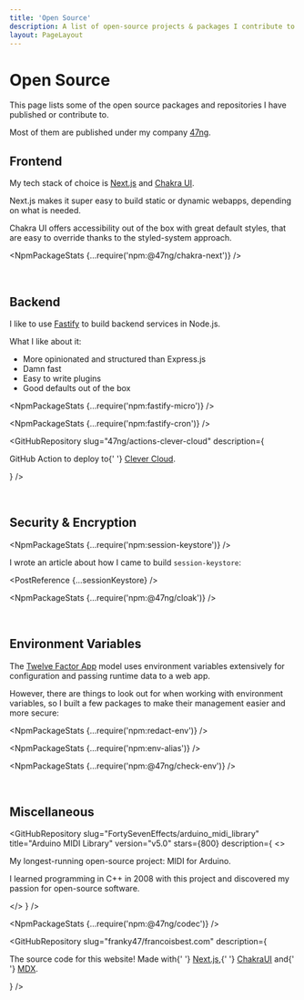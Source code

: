 ```yaml
---
title: 'Open Source'
description: A list of open-source projects & packages I contribute to.
layout: PageLayout
---
```



# Open Source

This page lists some of the open source packages and repositories I have published or contribute to.

Most of them are published under my company [47ng](https://github.com/47ng).

## Frontend

My tech stack of choice is [Next.js](https://nextjs.org) and [Chakra UI](https://chakra-ui.com).

Next.js makes it super easy to build static or dynamic webapps, depending on
what is needed.

Chakra UI offers accessibility out of the box with great default styles, that are
easy to override thanks to the styled-system approach.

<GitHubRepository
  slug="47ng/chakra-next"
  description="Opinionated design system for React, based on Chakra UI + Next.js, written in TypeScript"
  npm="@47ng/chakra-next"
  version="v2.4.2"
/>

<NpmPackageStats {...require('npm:@47ng/chakra-next')} />

<br />

## Backend

I like to use [Fastify](https://fastify.io) to build backend services in Node.js.

What I like about it:

- More opinionated and structured than Express.js
- Damn fast
- Easy to write plugins
- Good defaults out of the box

<GitHubRepository
  slug="47ng/fastify-micro"
  description="Opinionated Node.js microservices framework built on fastify ⚡️"
  npm="fastify-micro"
/>

<NpmPackageStats {...require('npm:fastify-micro')} />

<GitHubRepository
  slug="47ng/fastify-cron"
  description="Run cron jobs alongside your Fastify server 👷"
  npm="fastify-cron"
/>

<NpmPackageStats {...require('npm:fastify-cron')} />

<GitHubRepository
  slug="47ng/actions-clever-cloud"
  description={
    <p mb={0}>
      GitHub Action to deploy to{' '}
      <a href="https://www.clever-cloud.com"> Clever Cloud</a>.
    </p>
  }
/>

<br />

## Security & Encryption

<GitHubRepository
  slug="47ng/session-keystore"
  description="Secure cryptographic key storage in the browser and Node.js"
  npm="session-keystore"
/>

<NpmPackageStats {...require('npm:session-keystore')} />

I wrote an article about how I came to build `session-keystore`:


<PostReference {...sessionKeystore} />

<GitHubRepository
  slug="47ng/cloak"
  description="Serialized AES-GCM 256 encryption, decryption and key management in the browser & Node.js"
  npm="@47ng/cloak"
/>

<NpmPackageStats {...require('npm:@47ng/cloak')} />

<br />

## Environment Variables

The [Twelve Factor App](https://12factor.net/config) model uses environment
variables extensively for configuration and passing runtime data to a web app.

However, there are things to look out for when working with environment
variables, so I built a few packages to make their management easier and more
secure:

<GitHubRepository
  slug="47ng/redact-env"
  description="Redact values of critical environment variables in a string"
  npm="redact-env"
/>

<NpmPackageStats {...require('npm:redact-env')} />

<GitHubRepository
  slug="47ng/env-alias"
  description="Define aliases for environment variables and bind them at runtime"
  npm="env-alias"
/>

<NpmPackageStats {...require('npm:env-alias')} />

<GitHubRepository
  slug="47ng/check-env"
  description="Check that required environment variables are set for your app"
  npm="@47ng/check-env"
/>

<NpmPackageStats {...require('npm:@47ng/check-env')} />

<br />

## Miscellaneous

<GitHubRepository
  slug="FortySevenEffects/arduino_midi_library"
  title="Arduino MIDI Library"
  version="v5.0"
  stars={800}
  description={
    <>
      <p>My longest-running open-source project: MIDI for Arduino.</p>
      <p mb={0}>
        I learned programming in C++ in 2008 with this project and discovered my
        passion for open-source software.
      </p>
    </>
  }
/>

<GitHubRepository
  slug="47ng/codec"
  description="Universal conversion of Uint8Array from/into UTF-8, base64url and hex in the browser and Node.js"
  npm="@47ng/codec"
/>

<NpmPackageStats {...require('npm:@47ng/codec')} />

<GitHubRepository
  slug="franky47/francoisbest.com"
  description={
    <p mb={0}>
      The source code for this website! Made with{' '}
      <a href="https://nextjs.org">Next.js</a>,{' '}
      <a href="https://chakra-ui.com">ChakraUI</a> and{' '}
      <a href="https://mdxjs.com/">MDX</a>.
    </p>
  }
/>
